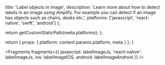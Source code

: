 
  title: 'Label objects in image',
  description:
    'Learn more about how to detect labels in an image using Amplify. For example you can detect if an image has objects such as chairs, desks etc.',
  platforms: ['javascript', 'react-native', 'swift', 'android']
};

  return getCustomStaticPath(meta.platforms);
};

  return {
    props: {
      platform: context.params.platform,
      meta
    }
  };
}


<Fragments
  fragments={{
    javascript: labelImageJs,
    'react-native': labelImageJs,
    ios: labelImageIOS,
    android: labelImageAndroid
  }}
/>
